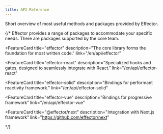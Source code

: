 ```yaml
---
title: API Reference
---
```



Short overview of most useful methods and packages provided by Effector.

<MostUsefulMethods />
{/*
Effector provides a range of packages to accommodate your specific needs. There are packages supported by the core team.

<div class="grid grid-cols-1 sm:grid-cols-2 md:grid-cols-1 xl:grid-cols-2 gap-4 mb-50">

<FeatureCard
  title="effector"
  description="The core library forms the foundation for most written code."
  link="/en/api/effector"
>
  <IconEffector slot="icon" />
</FeatureCard>

<FeatureCard
  title="effector-react"
  description="Specialized hooks and gates, designed to seamlessly integrate with React."
  link="/en/api/effector-react"
>
  <IconReact slot="icon" />
</FeatureCard>

<FeatureCard
  title="effector-solid"
  description="Bindings for performant reactivity framework."
  link="/en/api/effector-solid"
>
  <IconSolid slot="icon" />
</FeatureCard>

<FeatureCard
  title="effector-vue"
  description="Bindings for progressive framework"
  link="/en/api/effector-vue"
>
  <IconVue slot="icon" />
</FeatureCard>

<FeatureCard
  title="@effector/next"
  description="Integration with Next.js framework"
  link="https://github.com/effector/next"
>
  <IconNextJs slot="icon" />
</FeatureCard>

</div> */}
